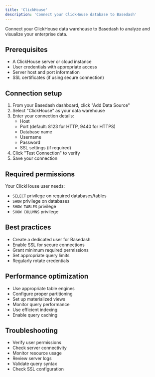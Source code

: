 ```yaml
---
title: 'ClickHouse'
description: 'Connect your ClickHouse database to Basedash'
---
```


Connect your ClickHouse data warehouse to Basedash to analyze and visualize your enterprise data.

## Prerequisites
- A ClickHouse server or cloud instance
- User credentials with appropriate access
- Server host and port information
- SSL certificates (if using secure connection)

## Connection setup
1. From your Basedash dashboard, click "Add Data Source"
2. Select "ClickHouse" as your data warehouse
3. Enter your connection details:
   - Host
   - Port (default: 8123 for HTTP, 9440 for HTTPS)
   - Database name
   - Username
   - Password
   - SSL settings (if required)
4. Click "Test Connection" to verify
5. Save your connection

## Required permissions
Your ClickHouse user needs:
- `SELECT` privilege on required databases/tables
- `SHOW` privilege on databases
- `SHOW TABLES` privilege
- `SHOW COLUMNS` privilege

## Best practices
- Create a dedicated user for Basedash
- Enable SSL for secure connections
- Grant minimum required permissions
- Set appropriate query limits
- Regularly rotate credentials

## Performance optimization
- Use appropriate table engines
- Configure proper partitioning
- Set up materialized views
- Monitor query performance
- Use efficient indexing
- Enable query caching

## Troubleshooting
- Verify user permissions
- Check server connectivity
- Monitor resource usage
- Review server logs
- Validate query syntax
- Check SSL configuration
